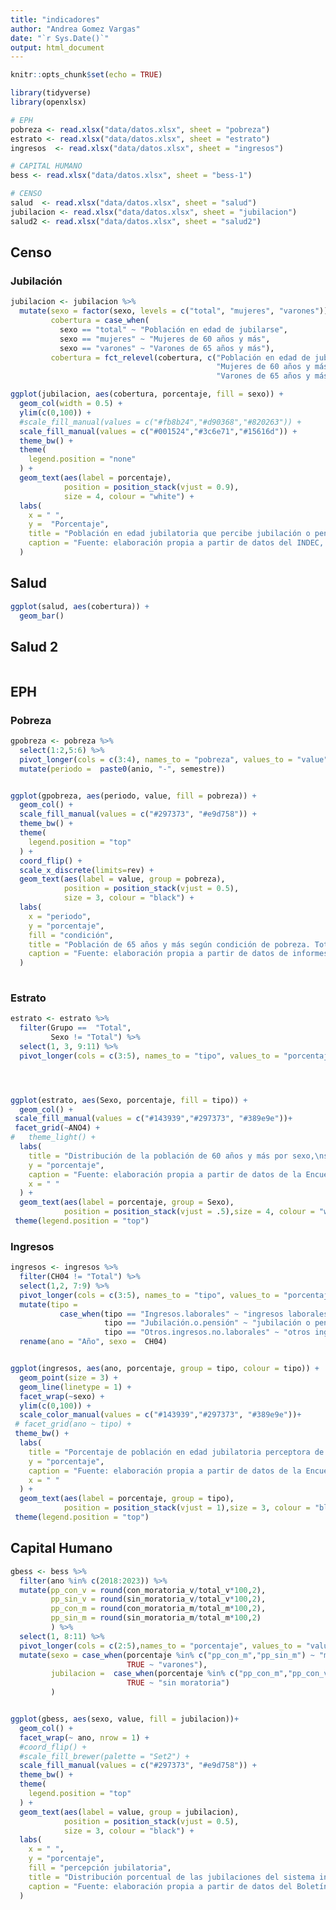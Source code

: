 ```yaml
---
title: "indicadores"
author: "Andrea Gomez Vargas"
date: "`r Sys.Date()`"
output: html_document
---
```


```r
knitr::opts_chunk$set(echo = TRUE)

library(tidyverse)
library(openxlsx)
```

```r
# EPH
pobreza <- read.xlsx("data/datos.xlsx", sheet = "pobreza")
estrato <- read.xlsx("data/datos.xlsx", sheet = "estrato")
ingresos  <- read.xlsx("data/datos.xlsx", sheet = "ingresos")

# CAPITAL HUMANO 
bess <- read.xlsx("data/datos.xlsx", sheet = "bess-1")

# CENSO 
salud  <- read.xlsx("data/datos.xlsx", sheet = "salud")
jubilacion <- read.xlsx("data/datos.xlsx", sheet = "jubilacion")
salud2 <- read.xlsx("data/datos.xlsx", sheet = "salud2")
```


## Censo

### Jubilación

```r
jubilacion <- jubilacion %>% 
  mutate(sexo = factor(sexo, levels = c("total", "mujeres", "varones")),
         cobertura = case_when(
           sexo == "total" ~ "Población en edad de jubilarse",
           sexo == "mujeres" ~ "Mujeres de 60 años y más",
           sexo == "varones" ~ "Varones de 65 años y más"),
         cobertura = fct_relevel(cobertura, c("Población en edad de jubilarse", 
                                              "Mujeres de 60 años y más", 
                                              "Varones de 65 años y más")))

ggplot(jubilacion, aes(cobertura, porcentaje, fill = sexo)) +
  geom_col(width = 0.5) +
  ylim(c(0,100)) +
  #scale_fill_manual(values = c("#fb8b24","#d90368","#820263")) +
  scale_fill_manual(values = c("#001524","#3c6e71","#15616d")) +
  theme_bw() +
  theme(
    legend.position = "none"
  ) +
  geom_text(aes(label = porcentaje), 
            position = position_stack(vjust = 0.9), 
            size = 4, colour = "white") +
  labs(
    x = " ",
    y =  "Porcentaje",
    title = "Población en edad jubilatoria que percibe jubilación o pensión. Total del país. Año 2022",
    caption = "Fuente: elaboración propia a partir de datos del INDEC, Censo Nacional de Población, Hogares y Vivienda 2022"
  )
```

## Salud 

```r
ggplot(salud, aes(cobertura)) +
  geom_bar()

```

## Salud 2


```r

```

## EPH

### Pobreza


```r

gpobreza <- pobreza %>% 
  select(1:2,5:6) %>% 
  pivot_longer(cols = c(3:4), names_to = "pobreza", values_to = "value") %>% 
  mutate(periodo =  paste0(anio, "-", semestre)) 


ggplot(gpobreza, aes(periodo, value, fill = pobreza)) +
  geom_col() +
  scale_fill_manual(values = c("#297373", "#e9d758")) +
  theme_bw() +
  theme(
    legend.position = "top"
  ) +
  coord_flip() +
  scale_x_discrete(limits=rev) +
  geom_text(aes(label = value, group = pobreza), 
            position = position_stack(vjust = 0.5), 
            size = 3, colour = "black") +
  labs(
    x = "periodo",
    y = "porcentaje",
    fill = "condición",
    title = "Población de 65 años y más según condición de pobreza. Total 31 aglomerados. \nPrimer semestre 2018-segundo semestre 2023",
    caption = "Fuente: elaboración propia a partir de datos de informes técnicos INDEC - EPH: Incidencia de la Pobreza y de la Indigencia"
  )
  
```


### Estrato


```r

estrato <- estrato %>% 
  filter(Grupo ==  "Total",
         Sexo != "Total") %>% 
  select(1, 3, 9:11) %>% 
  pivot_longer(cols = c(3:5), names_to = "tipo", values_to = "porcentaje")




ggplot(estrato, aes(Sexo, porcentaje, fill = tipo)) +
  geom_col() +
 scale_fill_manual(values = c("#143939","#297373", "#389e9e"))+
 facet_grid(~ANO4) +
#   theme_light() +
  labs(
    title = "Distribución de la población de 60 años y más por sexo,\nsegún estrato generacional del hogar. Total nacional urbano. Años 2018-2023",
    y = "porcentaje",
    caption = "Fuente: elaboración propia a partir de datos de la Encuesta Permanente de Hogares total urbano - INDEC",
    x = " "
  ) +
  geom_text(aes(label = porcentaje, group = Sexo),
            position = position_stack(vjust = .5),size = 4, colour = "white") +
 theme(legend.position = "top")
```

### Ingresos

```r
ingresos <- ingresos %>% 
  filter(CH04 != "Total") %>% 
  select(1,2, 7:9) %>% 
  pivot_longer(cols = c(3:5), names_to = "tipo", values_to = "porcentaje") %>% 
  mutate(tipo = 
           case_when(tipo == "Ingresos.laborales" ~ "ingresos laborales",
                     tipo == "Jubilación.o.pensión" ~ "jubilación o pensión",
                     tipo == "Otros.ingresos.no.laborales" ~ "otros ingresos no laborales")) %>% 
  rename(ano = "Año", sexo =  CH04)


ggplot(ingresos, aes(ano, porcentaje, group = tipo, colour = tipo)) +
  geom_point(size = 3) +
  geom_line(linetype = 1) +
  facet_wrap(~sexo) +
  ylim(c(0,100)) +
  scale_color_manual(values = c("#143939","#297373", "#389e9e"))+
 # facet_grid(ano ~ tipo) +
 theme_bw() +
  labs(
    title = "Porcentaje de población en edad jubilatoria perceptora de ingresos por tipo de ingreso. \nTotal nacional urbano. Años 2018-2023",
    y = "porcentaje",
    caption = "Fuente: elaboración propia a partir de datos de la Encuesta Permanente de Hogares total urbano - INDEC",
    x = " "
  ) +
  geom_text(aes(label = porcentaje, group = tipo),
            position = position_stack(vjust = 1),size = 3, colour = "black") +
 theme(legend.position = "top")

```




## Capital Humano

```r
gbess <- bess %>% 
  filter(ano %in% c(2018:2023)) %>% 
  mutate(pp_con_v = round(con_moratoria_v/total_v*100,2),
         pp_sin_v = round(sin_moratoria_v/total_v*100,2),
         pp_con_m = round(con_moratoria_m/total_m*100,2),
         pp_sin_m = round(sin_moratoria_m/total_m*100,2)
         ) %>% 
  select(1, 8:11) %>% 
  pivot_longer(cols = c(2:5),names_to = "porcentaje", values_to = "value") %>% 
  mutate(sexo = case_when(porcentaje %in% c("pp_con_m","pp_sin_m") ~ "mujeres",
                          TRUE ~ "varones"),
         jubilacion =  case_when(porcentaje %in% c("pp_con_m","pp_con_v") ~ "con moratoria",
                          TRUE ~ "sin moratoria")
         )


ggplot(gbess, aes(sexo, value, fill = jubilacion))+
  geom_col() +
  facet_wrap(~ ano, nrow = 1) +
  #coord_flip() +
  #scale_fill_brewer(palette = "Set2") +
  scale_fill_manual(values = c("#297373", "#e9d758")) +
  theme_bw() +
  theme(
    legend.position = "top"
  ) +
  geom_text(aes(label = value, group = jubilacion), 
            position = position_stack(vjust = 0.5), 
            size = 3, colour = "black") +
  labs(
    x = " ",
    y = "porcentaje",
    fill = "percepción jubilatoria",
    title = "Distribución porcentual de las jubilaciones del sistema integrado previsional, \npor sexo y adhesión a moratoria. Total del país. Años 2018-2013",
    caption = "Fuente: elaboración propia a partir de datos del Boletín Estadístico de la Seguridad Social, Ministerio de Capital Humano"
  )
```

